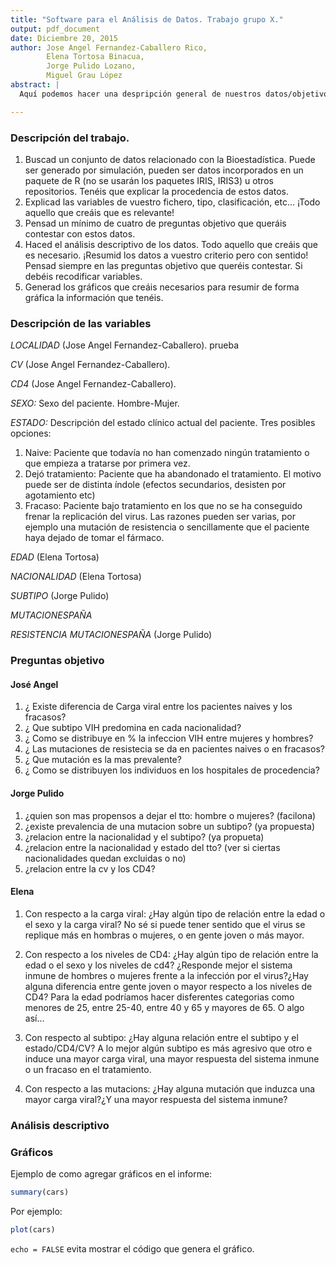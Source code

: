 ```yaml
---
title: "Software para el Análisis de Datos. Trabajo grupo X."
output: pdf_document
date: Diciembre 20, 2015
author: Jose Angel Fernandez-Caballero Rico,
        Elena Tortosa Binacua, 
        Jorge Pulido Lozano,
        Miguel Grau López
abstract: |
  Aquí podemos hacer una despripción general de nuestros datos/objetivos.

---
```


### Descripción del trabajo.

1. Buscad un conjunto de datos relacionado con la Bioestadística. Puede ser generado por simulación, pueden ser datos incorporados en un paquete de R (no se usarán los paquetes IRIS, IRIS3) u otros repositorios. Tenéis que explicar la procedencia de estos datos.
2. Explicad las variables de vuestro fichero, tipo, clasificación, etc... ¡Todo aquello que creáis que es relevante!
3. Pensad un mínimo de cuatro de preguntas objetivo que queráis contestar con estos datos.
4. Haced el análisis descriptivo de los datos. Todo aquello que creáis que es necesario. ¡Resumid los datos a vuestro criterio pero con sentido! Pensad siempre en las preguntas objetivo que queréis contestar. Si debéis recodificar variables.
5. Generad los gráficos que creáis necesarios para resumir de forma gráfica la información que tenéis.


### Descripción de las variables

*LOCALIDAD* (Jose Angel Fernandez-Caballero). prueba

*CV* (Jose Angel Fernandez-Caballero).

*CD4* (Jose Angel Fernandez-Caballero).

*SEXO:* Sexo del paciente. Hombre-Mujer.

*ESTADO:* Descripción del estado clínico actual del paciente. Tres posibles opciones:

  1. Naive: Paciente que todavía no han comenzado ningún tratamiento o que empieza a tratarse por primera vez.
  2. Dejó tratamiento: Paciente que ha abandonado el tratamiento. El motivo puede ser de distinta índole (efectos secundarios, desisten por agotamiento etc)
  3. Fracaso: Paciente bajo tratamiento en los que no se ha conseguido frenar la replicación del virus. Las razones pueden ser varias, por ejemplo una mutación de resistencia o sencillamente que el paciente haya dejado de tomar el fármaco.
  
*EDAD* (Elena Tortosa)

*NACIONALIDAD* (Elena Tortosa)

*SUBTIPO* (Jorge Pulido)

*MUTACIONESPAÑA*

*RESISTENCIA MUTACIONESPAÑA* (Jorge Pulido)

### Preguntas objetivo

#### José Angel

1. ¿ Existe diferencia de Carga viral entre los pacientes naives y los fracasos?
2. ¿ Que subtipo VIH predomina en cada nacionalidad?
3. ¿ Como se distribuye en % la infeccion VIH entre mujeres y hombres?
4. ¿ Las mutaciones de resistecia se da en pacientes naives o en fracasos?
5. ¿ Que mutación es la mas prevalente?
6. ¿ Como se distribuyen los individuos en los hospitales de procedencia?

#### Jorge Pulido

1.  ¿quien son mas propensos a dejar el tto: hombre o mujeres? (facilona)
2.  ¿existe prevalencia de una mutacion sobre un subtipo? (ya propuesta)
3.  ¿relacion entre la nacionalidad y el subtipo? (ya propueta)
4.  ¿relacion entre la nacionalidad y estado del tto? (ver si ciertas nacionalidades quedan excluidas o no)
5.  ¿relacion entre la cv y los CD4?

#### Elena

1. Con respecto a la carga viral: ¿Hay algún tipo de relación entre la edad o el sexo y la carga viral? No sé si puede tener sentido que el virus se replique más en hombras o mujeres, o en gente joven o más mayor.

2. Con respecto a los niveles de CD4: ¿Hay algún tipo de relación entre la edad o el sexo y los niveles de cd4? ¿Responde mejor el sistema inmune de hombres o mujeres frente a la infección por el virus?¿Hay alguna diferencia entre gente joven o mayor respecto a los niveles de CD4? Para la edad podríamos hacer disferentes categorias como menores de 25, entre 25-40, entre 40 y 65 y mayores de 65. O algo así...

3. Con respecto al subtipo: ¿Hay alguna relación entre el subtipo y el estado/CD4/CV? A lo mejor algún subtipo es más agresivo que otro e induce una mayor carga viral, una mayor respuesta del sistema inmune o un fracaso en el tratamiento.

4. Con respecto a las mutacions: ¿Hay alguna mutación que induzca una mayor carga viral?¿Y una mayor respuesta del sistema inmune?

### Análisis descriptivo

### Gráficos

Ejemplo de como agregar gráficos en el informe: 

```r
summary(cars)
```

Por ejemplo:

```r
plot(cars)
```

`echo = FALSE` evita mostrar el código que genera el gráfico.
